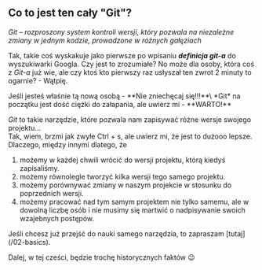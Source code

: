 
## Co to jest ten cały "Git"?

**Git* – rozproszony system kontroli wersji, który pozwala na niezależne zmiany w jednym kodzie, prowadzone w różnych gałęziach*

Tak, takie coś wyskakuje jako pierwsze po wpisaniu ***definicja git-a*** do wyszukiwarki Googla. Czy jest to zrozumiałe?
No może dla osoby, która coś z *Git-a* już wie, ale czy ktoś kto pierwszy raz usłyszał ten zwrot 2 minuty to ogarnie? - Wątpię.

<Callout>
    Jeśli jesteś właśnie tą nową osobą - **Nie zniechęcaj się!!!**\
    *Git* na początku jest dość ciężki do załapania, ale uwierz mi - **WARTO!**
</Callout>

*Git* to takie narzędzie, które pozwala nam zapisywać różne wersje swojego projektu...\
Tak, wiem, brzmi jak zwyłe Ctrl + s, ale uwierz mi, że jest to dużooo lepsze. Dlaczego, między innymi dlatego, że
1. możemy w każdej chwili wrócić do wersji projektu, którą kiedyś zapisaliśmy.
2. możemy równolegle tworzyć kilka wersji tego samego projektu.
3. możemy porównywać zmiany w naszym projekcie w stosunku do poprzednich wersji.
4. możemy pracować nad tym samym projektem nie tylko samemu, ale w dowolną liczbę osób i nie musimy się martwić o nadpisywanie swoich wzajebnych postępów.

<Callout type="info" emoji="ℹ️">
    Jeśli chcesz już przejść do nauki samego narzędzia, to zapraszam [tutaj](/02-basics).
</Callout>

Dalej, w tej cześci, będzie trochę historycznych faktów 😉